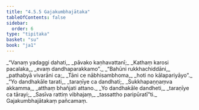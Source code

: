 ```yaml
---
title: "4.5.5 Gajakumbhajātaka"
tableOfContents: false
sidebar:
  order: 6
type: "tipitaka"
basket: "su"
book: "ja1"
---
```



<DynamicBreadcrumb />

<Division number="177" book="ja1">

<Paragraph number="1111" type="verses" book="ja1">
_“Vanaṃ yadaggi dahati,_  
_pāvako kaṇhavattanī;_  
_Kathaṃ karosi pacalaka,_  
_evaṃ dandhaparakkamo”._  

</Paragraph>

</Division>
<Division number="178" book="ja1">

<Paragraph number="1112" type="verses" book="ja1">
_“Bahūni rukkhachiddāni,_  
_pathabyā vivarāni ca;_  
_Tāni ce nābhisambhoma,_  
_hoti no kālapariyāyo”._  

</Paragraph>

</Division>
<Division number="179" book="ja1">

<Paragraph number="1113" type="verses" book="ja1">
_“Yo dandhakāle tarati,_  
_taraṇīye ca dandhati;_  
_Sukkhapaṇṇaṃva akkamma,_  
_atthaṃ bhañjati attano._  

</Paragraph>

</Division>
<Division number="180" book="ja1">

<Paragraph number="1114" type="verses" book="ja1">
_Yo dandhakāle dandheti,_  
_taraṇīye ca tārayi;_  
_Sasīva rattiṃ vibhajaṃ,_  
_tassattho paripūratī”ti._  


</Paragraph>
</Division>

<Paragraph number="1115" type="center" book="ja1">
Gajakumbhajātakaṃ pañcamaṃ.
</Paragraph>